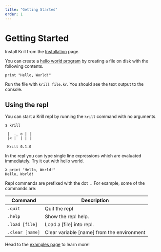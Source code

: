 ```yaml
---
title: "Getting Started"
order: 1
---
```


# Getting Started

Install Krill from the [Installation](/installation) page.

You can create a [hello world
program](https://en.wikipedia.org/wiki/%22Hello,_World!%22_program) by creating
a file on disk with the following contents.

```shell
print "Hello, World!"
```

Run the file with `krill file.kr`. You should see the text output to the
console.

## Using the repl

You can start a Krill repl by running the `krill` command with no arguments.

```shell
$ krill

 |  ._ o | |
 |< |  | | |

 Krill 0.1.0
```

In the repl you can type single line expressions which are evaluated
immediately. Try it out with hello world.

```
λ print "Hello, World!"
Hello, World!
```

Repl commands are prefixed with the dot `.`. For example, some of the commands are:

| Command         | Description                                |
|-----------------|--------------------------------------------|
| `.quit`         | Quit the repl                              |
| `.help`         | Show the repl help.                        |
| `.load [file]`  | Load a [file] into repl.                   |
| `.clear [name]` | Clear variable [name] from the environment |

Head to the [examples page](/examples) to learn more!
